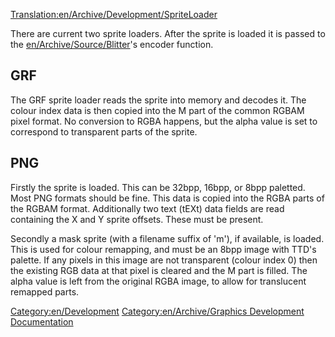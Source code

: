 [[Translation:en/Archive/Development/SpriteLoader]]


There are current two sprite loaders. After the sprite is loaded it is passed to the [[en/Archive/Source/Blitter]]'s encoder function.

== GRF ==

The GRF sprite loader reads the sprite into memory and decodes it. The colour index data is then copied into the M part of the common RGBAM pixel format. No conversion to RGBA happens, but the alpha value is set to correspond to transparent parts of the sprite.

== PNG ==

Firstly the sprite is loaded. This can be 32bpp, 16bpp, or 8bpp paletted. Most PNG formats should be fine. This data is copied into the RGBA parts of the RGBAM format. Additionally two text (tEXt) data fields are read containing the X and Y sprite offsets. These must be present.

Secondly a mask sprite (with a filename suffix of 'm'), if available, is loaded. This is used for colour remapping, and must be an 8bpp image with TTD's palette. If any pixels in this image are not transparent (colour index 0) then the existing RGB data at that pixel is cleared and the M part is filled. The alpha value is left from the original RGBA image, to allow for translucent remapped parts.

[[Category:en/Development]]
[[Category:en/Archive/Graphics Development Documentation]]